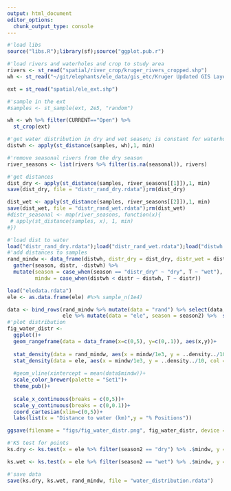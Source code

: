 ```yaml
---
output: html_document
editor_options: 
  chunk_output_type: console
---
```

```r
#'load libs
source("libs.R");library(sf);source("ggplot.pub.r")

#'load rivers and waterholes and crop to study area
rivers <- st_read("spatial/river_crop/kruger_rivers_cropped.shp")
wh <- st_read("~/git/elephants/ele_data/gis_etc/Kruger Updated GIS Layers/waterpoints_zambatis_2011.shp")

ext = st_read("spatial/ele_ext.shp")

#'sample in the ext
#samples <- st_sample(ext, 2e5, "random")

wh <- wh %>% filter(CURRENT=="Open") %>% 
  st_crop(ext)
```

```r
#'get water distribution in dry and wet season; is constant for waterholes
distwh <- apply(st_distance(samples, wh),1, min)

#'remove seasonal rivers from the dry season
river_seasons <- list(rivers %>% filter(is.na(seasonal)), rivers)

#'get distances
dist_dry <- apply(st_distance(samples, river_seasons[[1]]),1, min)
save(dist_dry, file = "distr_rand_dry.rdata");rm(dist_dry)

dist_wet <- apply(st_distance(samples, river_seasons[[2]]),1, min)
save(dist_wet, file = "distr_rand_wet.rdata");rm(dist_wet)
#distr_seasonal <- map(river_seasons, function(x){
 # apply(st_distance(samples, x), 1, min)
#})
```

```r
#'load dist to water
load("distr_rand_dry.rdata");load("distr_rand_wet.rdata");load("distwh.rdata")
#'add distances to samples
rand_mindw <- data_frame(distwh, distr_dry = dist_dry, distr_wet = dist_wet) %>% 
  gather(season, distr, -distwh) %>% 
  mutate(season = case_when(season == "distr_dry" ~ "dry", T ~ "wet"),
         mindw = case_when(distwh < distr ~ distwh, T ~ distr))
```

```r
load("eledata.rdata")
ele <- as.data.frame(ele) #%>% sample_n(1e4)

data <- bind_rows(rand_mindw %>% mutate(data = "rand") %>% select(data,season, mindw),
                  ele %>% mutate(data = "ele", season = season2) %>%  select(data,season,mindw))
#'plot distribution
fig_water_distr <- 
  ggplot()+
  geom_rangeframe(data = data_frame(x=c(0,5), y=c(0,.1)), aes(x,y))+
  
  stat_density(data = rand_mindw, aes(x = mindw/1e3, y = ..density../10, col = season), geom = "line", position = "identity", lty = 2, size = 0.4)+
  stat_density(data = ele, aes(x = mindw/1e3, y = ..density../10, col = season2), geom = "line", position = "identity", lty = 1, size = 0.4)+
    
  #geom_vline(xintercept = mean(data$mindw))+
  scale_color_brewer(palette = "Set1")+
  theme_pub()+
  
  scale_x_continuous(breaks = c(0,5))+
  scale_y_continuous(breaks = c(0,0.1))+
  coord_cartesian(xlim=c(0,5))+
  labs(list(x = "Distance to water (km)",y = "% Positions"))

ggsave(filename = "figs/fig_water_distr.png", fig_water_distr, device = png(),width = half, height = half);dev.off()
```

```r
#'KS test for points
ks.dry <- ks.test(x = ele %>% filter(season2 == "dry") %>% .$mindw, y = rand_mindw %>% filter(season == "dry") %>% .$mindw)

ks.wet <- ks.test(x = ele %>% filter(season2 == "wet") %>% .$mindw, y = rand_mindw %>% filter(season == "wet") %>% .$mindw)
```

```r
#'save data
save(ks.dry, ks.wet, rand_mindw, file = "water_distribution.rdata")
```

